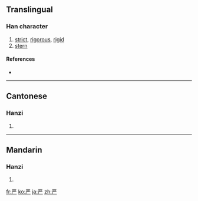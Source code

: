 {{also|厳|嚴}}<!-- may be replaced by zh-forms -->
==Translingual==

===Han character===
{{Han char|rn=1|rad=一|as=06|sn=7|four=|canj=一廿金竹 (MTCH)}}

# [[strict]], [[rigorous]], [[rigid]]
# [[stern]]

====References====
* {{Han ref|kx=0078.131|hdz=10019.100|uh=4E25|ud=20005}}

----

==Cantonese==

===Hanzi===
{{yue-hanzi|jyut=|y=yim4|tra=嚴}}

# {{defn|Cantonese}}

----

==Mandarin==

===Hanzi===
{{cmn-hanzi|tra=嚴|pin=[[yán]] ([[yan2]]), [[bàng]] ([[bang4]])|wg=pang<sup>4</sup>, yen<sup>2</sup>}}

# {{defn|Mandarin}}

[[fr:严]]
[[ko:严]]
[[ja:严]]
[[zh:严]]